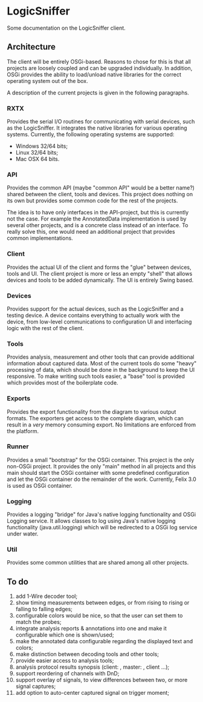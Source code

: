 = LogicSniffer =

Some documentation on the LogicSniffer client.

== Architecture ==

The client will be entirely OSGi-based. Reasons to chose for this is that all projects 
are loosely coupled and can be upgraded individually. In addition, OSGi provides the
ability to load/unload native libraries for the correct operating system out of the box. 

A description of the current projects is given in the following paragraphs.

=== RXTX ===

Provides the serial I/O routines for communicating with serial devices, such as the 
LogicSniffer. It integrates the native libraries for various operating systems. 
Currently, the following operating systems are supported:

* Windows 32/64 bits;
* Linux 32/64 bits;
* Mac OSX 64 bits.

=== API ===

Provides the common API (maybe "common API" would be a better name?) shared between the 
client, tools and devices. This project does nothing on its own but provides some common
code for the rest of the projects.

The idea is to have only interfaces in the API-project, but this is currently not the 
case. For example the AnnotatedData implementation is used by several other projects,
and is a concrete class instead of an interface. To really solve this, one would need an
additional project that provides common implementations. 

=== Client ===

Provides the actual UI of the client and forms the "glue" between devices, tools and UI.
The client project is more or less an empty "shell" that allows devices and tools to be 
added dynamically. The UI is entirely Swing based.

=== Devices ===

Provides support for the actual devices, such as the LogicSniffer and a testing device. 
A device contains everything to actually work with the device, from low-level 
communications to configuration UI and interfacing logic with the rest of the client.

=== Tools ===

Provides analysis, measurement and other tools that can provide additional information 
about captured data. Most of the current tools do some "heavy" processing of data, which
should be done in the background to keep the UI responsive. To make writing such tools
easier, a "base" tool is provided which provides most of the boilerplate code. 

=== Exports ===

Provides the export functionality from the diagram to various output formats. The 
exporters get access to the complete diagram, which can result in a ''very'' memory
consuming export. No limitations are enforced from the platform.

=== Runner ===

Provides a small "bootstrap" for the OSGi container. This project is the only non-OSGi 
project. It provides the only "main" method in all projects and this main should start
the OSGi container with some predefined configuration and let the OSGi container do the
remainder of the work. Currently, Felix 3.0 is used as OSGi container.

=== Logging ===

Provides a logging "bridge" for Java's native logging functionality and OSGi Logging 
service. It allows classes to log using Java's native logging functionality 
(java.util.logging) which will be redirected to a OSGi log service under water. 
 
=== Util ===

Provides some common utilities that are shared among all other projects. 


== To do ==

# add 1-Wire decoder tool;
# show timing measurements between edges, or from rising to rising or falling to falling edges;
# configurable colors would be nice, so that the user can set them to match the probes;
# integrate analysis reports & annotations into one and make it configurable which one is shown/used;
# make the annotated data configurable regarding the displayed text and colors;
# make distinction between decoding tools and other tools;
# provide easier access to analysis tools;
# analysis protocol results synopsis (client: <bla bla>, master: <bla bla>, client ...);
# support reordering of channels with DnD;
# support overlay of signals, to view differences between two, or more signal captures;
# add option to auto-center captured signal on trigger moment;

